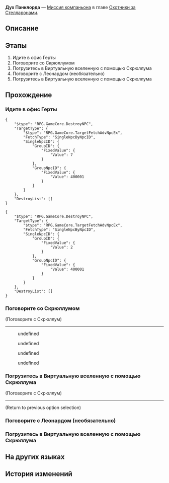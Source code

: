 {{Дополнить|Диалоги.}}
{{Миссия Инфобокс
|id              = 2000702
|Название        = 
|Изображение     = Миссия Освоения Дух Панклорда.png
|Тип             = Миссия компаньона
|События         = 
|Глава           = Охотники за Стелларонами
|Условия         = Завершена [[Миссия компаньона]] ''[[Дух Панклорда]]''
|Персонажи       = Первопроходец; Скрюллум
|СтартЛокация    = [[Космическая станция «Герта»]] — [[Офис Герты]]
|Локации         = Офис Герты
|Предыдущая      = 
|Следующая       = Изолированная зона
|Награды         = Опыт Освоения*600; Звёздный нефрит*100; Путеводитель путешественника*5; Очищенный эфир*5; Кредиты*100 000
}}
'''Дух Панклорда''' — [[Миссия компаньона]] в главе [[Охотники за Стелларонами]].

==Описание==
{{Описание|<!--официальное описание из Перекрёстка судеб-->}}

==Этапы==
# Идите в офис Герты
# Поговорите со Скрюллумом
# Погрузитесь в Виртуальную вселенную с помощью Скрюллума
# Поговорите с Леонардом (необязательно)
# Погрузитесь в Виртуальную вселенную с помощью Скрюллума

==Прохождение==
{{Дополнить}}


===Идите в офис Герты===
{{Описание миссии|локация=Офис Герты|Путь проникновения Серебряного Волка в конечном итоге приводит к офису Герты. Поразмыслив немного, вы с Леонардом решаете сообщить эту плохую новость самой Герте.}}
{{Диалог Начало}}
:{{tx}}
<pre>{
	"$type": "RPG.GameCore.DestroyNPC",
	"TargetType": {
		"$type": "RPG.GameCore.TargetFetchAdvNpcEx",
		"FetchType": "SingleNpcByNpcID",
		"SingleNpcID": {
			"GroupID": {
				"FixedValue": {
					"Value": 7
				}
			},
			"GroupNpcID": {
				"FixedValue": {
					"Value": 400001
				}
			}
		}
	},
	"DestroyList": []
}</pre>
<pre>{
	"$type": "RPG.GameCore.DestroyNPC",
	"TargetType": {
		"$type": "RPG.GameCore.TargetFetchAdvNpcEx",
		"FetchType": "SingleNpcByNpcID",
		"SingleNpcID": {
			"GroupID": {
				"FixedValue": {
					"Value": 2
				}
			},
			"GroupNpcID": {
				"FixedValue": {
					"Value": 400001
				}
			}
		}
	},
	"DestroyList": []
}</pre>
{{Диалог Конец}}

===Поговорите со Скрюллумом===
{{Описание миссии|локация=Офис Герты|Путь проникновения Серебряного Волка в конечном итоге приводит к офису Герты. Поразмыслив немного, вы с Леонардом решаете сообщить эту плохую новость самой Герте.<br />Однако в тот момент, когда вы вошли в офис, вас ждал сюрприз...}}
{{Диалог Начало}}

;(Поговорите с Скрюллум)
----
<!--Unknown TalkSentence: 200071901-->
:{{Диалог|Стрелка}} undefined
:{{Диалог|Стрелка}} undefined
:{{Диалог|Стрелка}} undefined
:{{Диалог|Стрелка}} undefined
{{Диалог Конец}}

===Погрузитесь в Виртуальную вселенную с помощью Скрюллума===
{{Описание миссии|локация=Офис Герты|Надо же, Скрюллум приехал, чтобы свернуть работу над Виртуальной вселенной. К счастью, этот механический джентльмен широких взглядов, и он будет рад помочь вам в расследовании, прежде чем отключит систему.}}
{{Диалог Начало}}


;(Поговорите с Скрюллум)
----
<!--Unknown TalkSentence: 200072001-->
;(Return to previous option selection)
{{Диалог Конец}}

===Поговорите с Леонардом (необязательно)===
{{Диалог Начало}}

{{Диалог Конец}}

===Погрузитесь в Виртуальную вселенную с помощью Скрюллума===
{{Диалог Начало}}
{{Диалог Конец}}

==На других языках==
{{На других языках
|en   = Punklorde Mentality
|zhs  = 朋克洛德精神
|zht  = 龐克洛德精神
|ja   = パンクロード精神
|ko   = 펑크 로드 스피릿
|es   = Mentalidad de Punklorde
|fr   = Mentalité punklordienne
|ru   = Дух Панклорда
|th   = Punklorde Mentality
|vi   = Tinh Thần Punklorde
|de   = Mental Punklorde
|id   = Punklorde Mentality
|pt   = Mentalidade de Punklorde
}}

==История изменений==
{{История изменений|2.7}}
